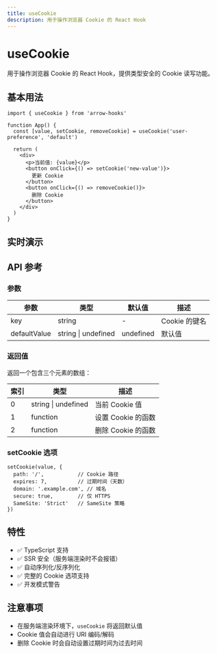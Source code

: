 ```yaml
---
title: useCookie
description: 用于操作浏览器 Cookie 的 React Hook
---
```


# useCookie

用于操作浏览器 Cookie 的 React Hook，提供类型安全的 Cookie 读写功能。

## 基本用法

```tsx
import { useCookie } from 'arrow-hooks'

function App() {
  const [value, setCookie, removeCookie] = useCookie('user-preference', 'default')

  return (
    <div>
      <p>当前值: {value}</p>
      <button onClick={() => setCookie('new-value')}>
        更新 Cookie
      </button>
      <button onClick={() => removeCookie()}>
        删除 Cookie
      </button>
    </div>
  )
}
```

## 实时演示

<CookieDemo />

## API 参考

### 参数

| 参数 | 类型 | 默认值 | 描述 |
|------|------|--------|------|
| key | string | - | Cookie 的键名 |
| defaultValue | string \| undefined | undefined | 默认值 |

### 返回值

返回一个包含三个元素的数组：

| 索引 | 类型 | 描述 |
|------|------|------|
| 0 | string \| undefined | 当前 Cookie 值 |
| 1 | function | 设置 Cookie 的函数 |
| 2 | function | 删除 Cookie 的函数 |

### setCookie 选项

```tsx
setCookie(value, {
  path: '/',           // Cookie 路径
  expires: 7,          // 过期时间（天数）
  domain: '.example.com', // 域名
  secure: true,        // 仅 HTTPS
  SameSite: 'Strict'   // SameSite 策略
})
```

## 特性

- ✅ TypeScript 支持
- ✅ SSR 安全（服务端渲染时不会报错）
- ✅ 自动序列化/反序列化
- ✅ 完整的 Cookie 选项支持
- ✅ 开发模式警告

## 注意事项

- 在服务端渲染环境下，`useCookie` 将返回默认值
- Cookie 值会自动进行 URI 编码/解码
- 删除 Cookie 时会自动设置过期时间为过去时间